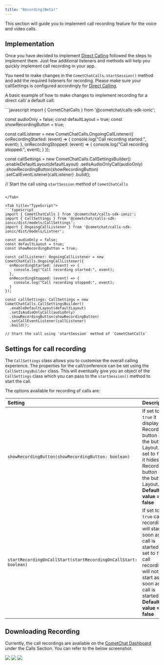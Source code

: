 ```yaml
---
title: "Recording(Beta)"
---
```




This section will guide you to implement call recording feature for the voice and video calls.

## Implementation

Once you have decided to implement [Direct Calling](/sdk/ionic/direct-call) followed the steps to implement them. Just few additional listeners and methods will help you quickly implement call recording in your app.

You need to make changes in the `CometChatCalls.startSession()` method and add the required listeners for recording. Please make sure your callSettings is configured accordingly for [Direct Calling](/sdk/ionic/direct-call).

A basic example of how to make changes to implement recording for a direct call/ a default call:

<Tabs>
<Tab title="JavaScript">
```javascript
import { CometChatCalls } from '@cometchat/calls-sdk-ionic';

const audioOnly = false;
const defaultLayout = true;
const showRecordingButton = true;

const callListener = new CometChatCalls.OngoingCallListener({
  onRecordingStarted: (event) => {
    console.log("Call recording started:", event);
  },
  onRecordingStopped: (event) => {
    console.log("Call recording stopped:", event);
  }
});

const callSettings = new CometChatCalls.CallSettingsBuilder()
  .enableDefaultLayout(defaultLayout)
  .setIsAudioOnlyCall(audioOnly)
  .showRecordingButton(showRecordingButton)
  .setCallEventListener(callListener)
  .build();

// Start the call using `startSession` method of `CometChatCalls`
```

</Tab>

<Tab title="TypeScript">
```typescript
import { CometChatCalls } from '@cometchat/calls-sdk-ionic';
import { CallSettings } from '@cometchat/calls-sdk-ionic/dist/models/CallSettings';
import { OngoingCallListener } from '@cometchat/calls-sdk-ionic/dist/models/Listner';

const audioOnly = false;
const defaultLayout = true;
const showRecordingButton = true;

const callListener: OngoingCallListener = new CometChatCalls.OngoingCallListener({
  onRecordingStarted: (event) => {
    console.log("Call recording started:", event);
  },
  onRecordingStopped: (event) => {
    console.log("Call recording stopped:", event);
  }
});

const callSettings: CallSettings = new CometChatCalls.CallSettingsBuilder()
  .enableDefaultLayout(defaultLayout)
  .setIsAudioOnlyCall(audioOnly)
  .showRecordingButton(showRecordingButton)
  .setCallEventListener(callListener)
  .build();

// Start the call using `startSession` method of `CometChatCalls`
```

</Tab>

</Tabs>

## Settings for call recording

The `CallSettings` class allows you to customise the overall calling experience. The properties for the call/conference can be set using the `CallSettingsBuilder` class. This will eventually give you an object of the `CallSettings` class which you can pass to the `startSession()` method to start the call.

The options available for recording of calls are:

| Setting                                                         | Description                                                                                                                                                                          |
| :--------------------------------------------------------------- | :------------------------------------------------------------------------------------------------------------------------------------------------------------------------------------ |
| `showRecordingButton(showRecordingButton: boolean)`             | If set to `true` it displays the Recording button in the button Layout. If set to `false` it hides the Recording button in the button Layout. **Default value = false**              |
| `startRecordingOnCallStart(startRecordingOnCallStart: boolean)` | If set to `true` call recording will start as soon as the call is started. If set to `false` call recording will not start as soon as the call is started. **Default value = false** |

## Downloading Recording

Currently, the call recordings are available on the [CometChat Dashboard](https://app.cometchat.com) under the Calls Section. You can refer to the below screenshot.

<Frame>
  <img src="/images/f95175df-1s26s11czkienxtcr5jp0e6cxp4bwbogqlcnd0d75bcg6cd2koxbw5ceisj0ygep-5b58e8c9377ee9bac1626a390525d975.png" />
</Frame>

<Frame>
  <img src="/images/9efba7cd-reu41ertm4ukyva9zcpiwioffws49ni9xe2q6olmbozpd4h1gxudydj41dc25dj3-4eb5d3cce059b21d7a1add99427296dd.png" />
</Frame>

<Frame>
  <img src="/images/c36b29a8-bbso1h0thwtp4yp0z8yvomzie7oluzx2vetlll5rabm7z24tgp9d94ndu2r6nygk-aad037f6953c6ba50729c8e00da500ef.png" />
</Frame>
